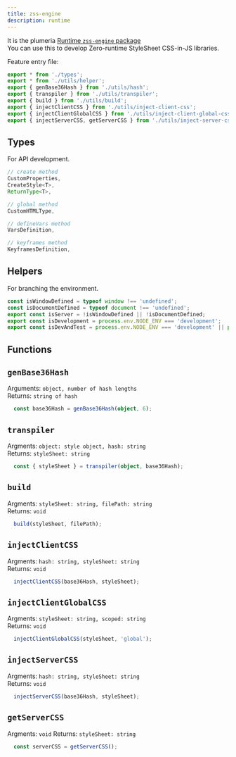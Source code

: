 ```yaml
---
title: zss-engine
description: runtime
---
```


It is the plumeria [Runtime `zss-engine` package](https://www.npmjs.com/package/zss-engine)  
You can use this to develop Zero-runtime StyleSheet CSS-in-JS libraries.  

Feature entry file:
```ts
export * from './types';
export * from './utils/helper';
export { genBase36Hash } from './utils/hash';
export { transpiler } from './utils/transpiler';
export { build } from './utils/build';
export { injectClientCSS } from './utils/inject-client-css';
export { injectClientGlobalCSS } from './utils/inject-client-global-css';
export { injectServerCSS, getServerCSS } from './utils/inject-server-css';
```

## Types
For API development.
```ts title="TypeScript"
// create method
CustomProperties, 
CreateStyle<T>, 
ReturnType<T>,

// global method
CustomHTMLType, 

// defineVars method
VarsDefinition,

// keyframes method
KeyframesDefinition,
```

## Helpers
For branching the environment.
```ts title="TypeScript"
const isWindowDefined = typeof window !== 'undefined';
const isDocumentDefined = typeof document !== 'undefined';
export const isServer = !isWindowDefined || !isDocumentDefined;
export const isDevelopment = process.env.NODE_ENV === 'development';
export const isDevAndTest = process.env.NODE_ENV === 'development' || process.env.NODE_ENV === 'test';
```



## Functions

## `genBase36Hash`
Arguments: `object, number of hash lengths`  
Returns: `string of hash`

```ts title="TypeScript"
  const base36Hash = genBase36Hash(object, 6); 
```



## `transpiler`
Argments: `object: style object, hash: string`  
Returns: `styleSheet: string    `

```ts title="TypeScript" 
  const { styleSheet } = transpiler(object, base36Hash);
```

## `build`
Argments: `styleSheet: string, filePath: string`  
Returns: `void`
```ts title="TypeScript" 
  build(styleSheet, filePath);
```

## `injectClientCSS`
Argments: `hash: string, styleSheet: string`  
Returns: `void`
```ts title="TypeScript" 
  injectClientCSS(base36Hash, styleSheet);
```

## `injectClientGlobalCSS`
Argments: `styleSheet: string, scoped: string`  
Returns: `void`
```ts title="TypeScript" 
  injectClientGlobalCSS(styleSheet, 'global');
```

## `injectServerCSS`
Argments: `hash: string, styleSheet: string`  
Returns: `void`
```ts title="TypeScript" 
  injectServerCSS(base36Hash, styleSheet);
```

## `getServerCSS`
Argments: `void`
Returns: `styleSheet: string`
```ts title="TypeScript"
  const serverCSS = getServerCSS();
```